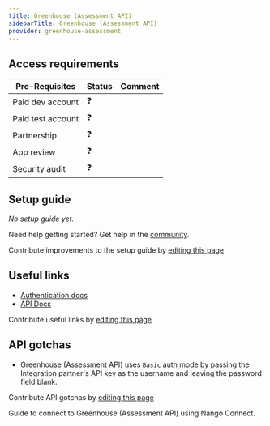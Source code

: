 ```yaml
---
title: Greenhouse (Assessment API)
sidebarTitle: Greenhouse (Assessment API)
provider: greenhouse-assessment
---
```




<Overview />
<PreBuiltTooling />
<PreBuiltUseCases />

## Access requirements
| Pre-Requisites | Status | Comment|
| - | - | - |
| Paid dev account | ❓ |  |
| Paid test account | ❓ |  |
| Partnership | ❓ | |
| App review | ❓ |  |
| Security audit | ❓ | |


## Setup guide

_No setup guide yet._

<Tip>Need help getting started? Get help in the [community](https://nango.dev/slack).</Tip>

<Note>Contribute improvements to the setup guide by [editing this page](https://github.com/nangohq/nango/tree/master/docs-v2/integrations/all/greenhouse-assessment.mdx)</Note>


## Useful links
-   [Authentication docs](https://developers.greenhouse.io/assessment.html#authentication)
-   [API Docs](https://developers.greenhouse.io/assessment.html#introduction)

<Note>Contribute useful links by [editing this page](https://github.com/nangohq/nango/tree/master/docs-v2/integrations/all/greenhouse-assessment.mdx)</Note>

## API gotchas

- Greenhouse (Assessment API) uses `Basic` auth mode by passing the Integration partner's API key as the username and leaving the password field blank.

<Note>Contribute API gotchas by [editing this page](https://github.com/nangohq/nango/tree/master/docs-v2/integrations/all/greenhouse-assessment.mdx)</Note>

<Card title="Connect to Greenhouse (Assessment API)" icon="link" href="/integrations/all/greenhouse-assessment/connect" horizontal>
  Guide to connect to Greenhouse (Assessment API) using Nango Connect.
</Card>

